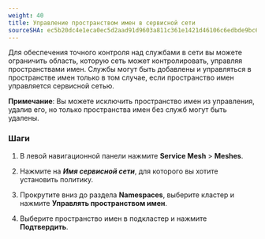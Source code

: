 ```yaml
---
weight: 40
title: Управление пространством имен в сервисной сети
sourceSHA: ec5b20dc4e1eca0ec5d2aad91d9603a811c361e1421d46106c6edbde9bc65055
---
```


Для обеспечения точного контроля над службами в сети вы можете ограничить область, которую сеть может контролировать, управляя пространствами имен. Службы могут быть добавлены и управляться в пространстве имен только в том случае, если пространство имен управляется сервисной сетью.

**Примечание**: Вы можете исключить пространство имен из управления, удалив его, но только пространства имен без служб могут быть удалены.

### Шаги

1. В левой навигационной панели нажмите **Service Mesh** > **Meshes**.

2. Нажмите на ***Имя сервисной сети***, для которого вы хотите установить политику.

3. Прокрутите вниз до раздела **Namespaces**, выберите кластер и нажмите **Управлять пространством имен**.

4. Выберите пространство имен в подкластер и нажмите **Подтвердить**.
